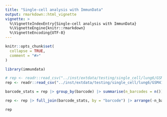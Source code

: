 ```yaml
---
title: "Single-cell analysis with ImmunData"
output: rmarkdown::html_vignette
vignette: >
  %\VignetteIndexEntry{Single-cell analysis with ImmunData}
  %\VignetteEngine{knitr::rmarkdown}
  %\VignetteEncoding{UTF-8}
---
```


```r
knitr::opts_chunk$set(
  collapse = TRUE,
  comment = "#>"
)
```

```r
library(immundata)
```

```r
# rep <- readr::read_csv("../inst/extdata/testing/single_cell/lung6/GSM4143665_SAM24363330-lt6.filtered_contig_annotations.csv.gz")
rep <- readr::read_csv("../inst/extdata/testing/single_cell/lung6/GSM4143667_SAM24363331-lb6.filtered_contig_annotations.csv.gz")

barcode_stats = rep |> group_by(barcode) |> summarise(n_barcodes = n()) |> arrange(-n_barcodes)

rep <- rep |> full_join(barcode_stats, by = "barcode") |> arrange(-n_barcodes, barcode, -reads)

rep
```
